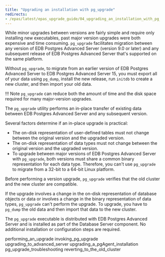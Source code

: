 ```yaml
---
title: "Upgrading an installation with pg_upgrade"
redirects:
- /epas/latest/epas_upgrade_guide/04_upgrading_an_installation_with_pg_upgrade/
---
```


<div id="upgrading_an_installation_with_pg_upgrade" class="registered_link"></div>

While minor upgrades between versions are fairly simple and require only installing new executables, past major version upgrades were both expensive and time consuming. `pg_upgrade` facilitates migration between any version of EDB Postgres Advanced Server (version 9.0 or later) and any subsequent release of EDB Postgres Advanced Server that's supported on the same platform.

Without `pg_upgrade`, to migrate from an earlier version of EDB Postgres Advanced Server to EDB Postgres Advanced Server 15, you must export all of your data using `pg_dump`, install the new release, run `initdb` to create a new cluster, and then import your old data.

!!! Note
    `pg_upgrade` can reduce both the amount of time and the disk space required for many major-version upgrades.

The `pg_upgrade` utility performs an in-place transfer of existing data between EDB Postgres Advanced Server and any subsequent version.

Several factors determine if an in-place upgrade is practical:

-   The on-disk representation of user-defined tables must not change between the original version and the upgraded version.
-   The on-disk representation of data types must not change between the original version and the upgraded version.
-   To upgrade between major versions of EDB Postgres Advanced Server with `pg_upgrade`, both versions must share a common binary representation for each data type. Therefore, you can't use `pg_upgrade` to migrate from a 32-bit to a 64-bit Linux platform.

Before performing a version upgrade, `pg_upgrade` verifies that the old cluster and the new cluster are compatible.

If the upgrade involves a change in the on-disk representation of database objects or data or involves a change in the binary representation of data types, `pg_upgrade` can't perform the upgrade. To upgrade, you have to `pg_dump` the old data and then import that data to the new cluster.

The `pg_upgrade` executable is distributed with EDB Postgres Advanced Server and is installed as part of the Database Server component. No additional installation or configuration steps are required.

<div class="toctree" maxdepth="3">

performing_an_upgrade invoking_pg_upgrade upgrading_to_advanced_server upgrading_a_pgAgent_installation pg_upgrade_troubleshooting reverting_to_the_old_cluster

</div>
